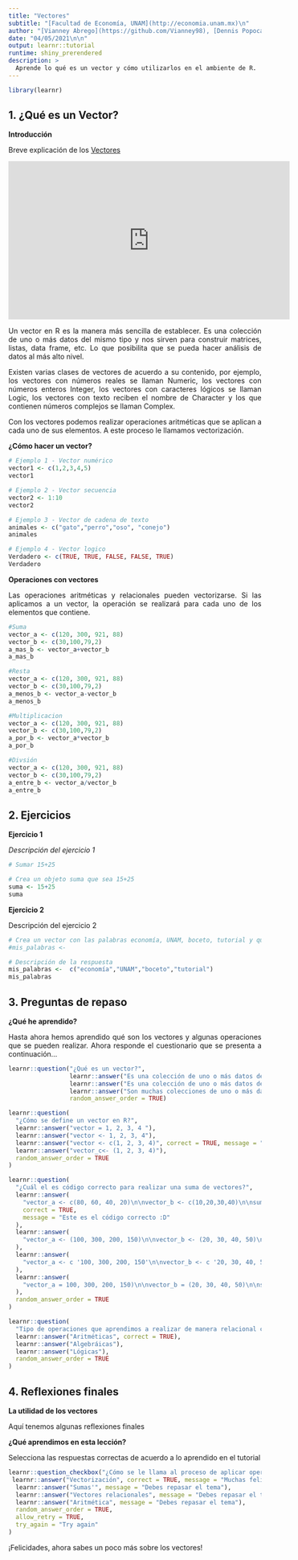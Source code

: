 ```yaml
---
title: "Vectores"
subtitle: "[Facultad de Economía, UNAM](http://economia.unam.mx)\n"
author: "[Vianney Abrego](https://github.com/Vianney98), [Dennis Popoca](https://github.com/DennisPopoca)\n"
date: "04/05/2021\n\n"
output: learnr::tutorial
runtime: shiny_prerendered
description: >
  Aprende lo qué es un vector y cómo utilizarlos en el ambiente de R.
---
```

  
```r
library(learnr)
```

## 1. ¿Qué es un Vector?

**Introducción**
  
  <p style="text-align: justify">Breve explicación de los
[Vectores](https://bookdown.org/jboscomendoza/r-principiantes4/vectores.html)
</p>
  <p>
  <center>
  <iframe width="560" height="315" src="https://aga.frba.utn.edu.ar/wp-content/uploads/2016/08/081316_0002_PruebaMathT6.png" frameborder="0" allow="accelerometer; autoplay; clipboard-write; encrypted-media; gyroscope" allowfullscreen></iframe>
  </center>
</p>
  <p>
  <p style="text-align: justify">Un vector en R es la manera más sencilla de establecer. Es una colección de uno o más datos del mismo tipo y nos sirven para construir matrices, listas, data frame, etc. Lo que posibilita que se pueda hacer análisis de datos al más alto nivel.
  <p style="text-align: justify">Existen varias clases de vectores de acuerdo a su contenido, por ejemplo, los vectores con números reales se llaman Numeric, los vectores con números enteros Integer, los vectores con caracteres lógicos se llaman Logic, los vectores con texto reciben el nombre de Character y los que contienen números complejos se llaman Complex. 
  <p style="text-align: justify">Con los vectores podemos realizar operaciones aritméticas que se aplican a cada uno de sus elementos. A este proceso le llamamos vectorización.


  **¿Cómo hacer un vector?**
  
  ```r
# Ejemplo 1 - Vector numérico
vector1 <- c(1,2,3,4,5)
vector1
```

```r
# Ejemplo 2 - Vector secuencia
vector2 <- 1:10
vector2
```

```r
# Ejemplo 3 - Vector de cadena de texto 
animales <- c("gato","perro","oso", "conejo")
animales
```

```r
# Ejemplo 4 - Vector logico 
Verdadero <- c(TRUE, TRUE, FALSE, FALSE, TRUE)
Verdadero
```

**Operaciones con vectores**
  
  <p style="text-align: justify">Las operaciones aritméticas y relacionales pueden vectorizarse. Si las aplicamos a un vector, la operación se realizará para cada uno de los elementos que contiene.</p>
  
  ```r
#Suma
vector_a <- c(120, 300, 921, 88)
vector_b <- c(30,100,79,2)
a_mas_b <- vector_a+vector_b
a_mas_b
```

```r
#Resta
vector_a <- c(120, 300, 921, 88)
vector_b <- c(30,100,79,2)
a_menos_b <- vector_a-vector_b
a_menos_b
```

```r
#Multiplicacion
vector_a <- c(120, 300, 921, 88)
vector_b <- c(30,100,79,2)
a_por_b <- vector_a*vector_b
a_por_b
```

```r
#Divsión
vector_a <- c(120, 300, 921, 88)
vector_b <- c(30,100,79,2)
a_entre_b <- vector_a/vector_b
a_entre_b
```


## 2. Ejercicios

**Ejercicio 1**
  
  <p style="text-align: justify">*Descripción del ejercicio 1*</p>
  
  ```r
# Sumar 15+25

```

```r
# Crea un objeto suma que sea 15+25
suma <- 15+25
suma
```

**Ejercicio 2**
  
  <p style="text-align: justify">Descripción del ejercicio 2</p>
  
```r
# Crea un vector con las palabras economía, UNAM, boceto, tutorial y que se llame "mis_palabras"
#mis_palabras <- 
```

```r
# Descripción de la respuesta
mis_palabras <-  c("economía","UNAM","boceto","tutorial")
mis_palabras
```


## 3. Preguntas de repaso

**¿Qué he aprendido?**
  
  <p style="text-align: justify">Hasta ahora hemos aprendido qué son los vectores y algunas operaciones que se pueden realizar. Ahora responde el cuestionario que se presenta a continuación...</p>
  
```r
learnr::question("¿Qué es un vector?", 
                 learnr::answer("Es una colección de uno o más datos del mismo tipo", correct = TRUE), 
                 learnr::answer("Es una colección de uno o más datos de varios tipos"), 
                 learnr::answer("Son muchas colecciones de uno o más datos de diferentes tipos"), 
                 random_answer_order = TRUE)
```

```r
learnr::question(
  "¿Cómo se define un vector en R?",
  learnr::answer("vector = 1, 2, 3, 4 "),
  learnr::answer("vector <- 1, 2, 3, 4"),
  learnr::answer("vector <- c(1, 2, 3, 4)", correct = TRUE, message = "Correcto, así se define un vector en R :D"),
  learnr::answer("vector_c<- (1, 2, 3, 4)"),
  random_answer_order = TRUE
)
```

```r
learnr::question(
  "¿Cuál el es código correcto para realizar una suma de vectores?",
  learnr::answer(
    "vector_a <- c(80, 60, 40, 20)\n\nvector_b <- c(10,20,30,40)\n\nsuma_vectores <- vector_a+vector_b\n\nsuma_vectores",
    correct = TRUE,
    message = "Este es el código correcto :D"
  ),
  learnr::answer(
    "vector_a <- (100, 300, 200, 150)\n\nvector_b <- (20, 30, 40, 50)\n\nsuma_vectores <- vector_a+vector_b\n\nsuma_vectores"
  ),
  learnr::answer(
    "vector_a <- c '100, 300, 200, 150'\n\nvector_b <- c '20, 30, 40, 50'\n\nsuma_vectores <- vector_a+vector_b\n\nsuma_vectores"
  ),
  learnr::answer(
    "vector_a = 100, 300, 200, 150)\n\nvector_b = (20, 30, 40, 50)\n\nsuma_vectores = vector_a+vector_b\n\nsuma_vectores"
  ),
  random_answer_order = TRUE
)
```

```r
learnr::question(
  "Tipo de operaciones que aprendimos a realizar de manera relacional con vectores en R",
  learnr::answer("Aritméticas", correct = TRUE),
  learnr::answer("Algebráicas"),
  learnr::answer("Lógicas"),
  random_answer_order = TRUE
)
```


## 4. Reflexiones finales

**La utilidad de los vectores**
  
  <p style="text-align: justify">Aquí tenemos algunas reflexiones finales</p>
  
  **¿Qué aprendimos en esta lección?**
  
  <p style="text-align: justify">Selecciona las respuestas correctas de acuerdo a lo aprendido en el tutorial</p>
  
```r
learnr::question_checkbox("¿Cómo se le llama al proceso de aplicar operaciones a cada uno de los elementos de un vector?",
 learnr::answer("Vectorización", correct = TRUE, message = "Muchas felicidades, si entendiste el tema 😁"),
  learnr::answer("Sumas'", message = "Debes repasar el tema"),
  learnr::answer("Vectores relacionales", message = "Debes repasar el tema"),
  learnr::answer("Aritmética", message = "Debes repasar el tema"),
  random_answer_order = TRUE,
  allow_retry = TRUE,
  try_again = "Try again"
)
```

<p style="text-align: justify">¡Felicidades, ahora sabes un poco más sobre los vectores!</p>
  
